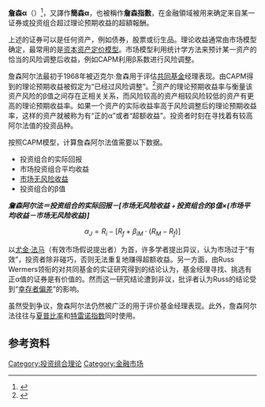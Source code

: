 {{NoteTA
|G1=Economics
|T=zh-tw:詹森α ;zh-hk:詹森阿爾法 ;zh-hans:詹森阿尔法 ;
|1=zh-tw:詹森α ;zh-hk:詹森阿爾法 ;zh-hans:詹森阿尔法 ;
|2=zh-tw:簡森α ;zh-hk:簡森阿爾法 ;zh-hans:简森阿尔法 ;
|3=zh-tw:alpha ;zh-hk:阿爾法 ;zh-hans:阿尔法 ;
}}
'''詹森α'''（{{lang-en|Jensen's alpha}}）<ref>{{Cite web |url=http://papers.ssrn.com/sol3/papers.cfm?abstract_id=244153 |title=Jensen, M.C., “The Performance of Mutual Funds in the Period 1945-1964,” Journal of Finance 23, 1968, pp. 389-416. |access-date=2013-08-20 |archive-date=2021-05-06 |archive-url=https://web.archive.org/web/20210506154019/https://papers.ssrn.com/sol3/papers.cfm?abstract_id=244153 |dead-url=no }}</ref>，又譯作'''簡森α'''，也被稱作'''詹森指數'''，在金融領域被用来确定来自某一证券或投资组合超过理论预期收益的超額報酬。

上述的证券可以是任何资产，例如债券，股票或衍生品。理论收益通常由市场模型确定，最常用的是[[资本资产定价模型|资本资产定价模型]]。市场模型利用统计学方法来预计某一资产的恰当的风险调整后收益，例如CAPM利用β系数进行风险调整。

詹森阿尔法最初于1968年被迈克尔·詹森用于评估[[共同基金|共同基金]]经理表现。由CAPM得到的理论预期收益被假定为“已经过风险调整”。<ref>{{Cite web |url=http://riskencyclopedia.com/articles/alpha/ |title="Alpha", Risk Encyclopedia |access-date=2013-08-20 |archive-date=2013-10-04 |archive-url=https://web.archive.org/web/20131004231843/http://riskencyclopedia.com/articles/alpha/ |dead-url=no }}</ref>资产的理论预期收益率与衡量该资产风险的β值之间存在正相关关系，而风险较高的资产相较风险较低的资产有更高的理论预期收益率。如果一个资产的实际收益率高于风险调整后的理论预期收益率，这样的资产就被称为有“正的α”或者“超额收益”。投资者时刻在寻找着有较高阿尔法值的投资品种。

按照CAPM模型，计算詹森阿尔法值需要以下数据。
* 投资组合的实际回报
* 市场投资组合平均收益
* [[无风险利率|市场无风险收益]]
* 投资组合的β值

'''''詹森阿尔法＝投资组合的实际回报－[市场无风险收益﹢投资组合的β值×(市场平均收益－市场无风险收益)]'''''<br />

:<math>\alpha_J = R_i - [R_f + \beta_{iM} \cdot (R_M - R_f)]</math>

以[[尤金·法马|尤金·法马]]（有效市场假说提出者）为首，许多学者提出异议，认为市场过于“有效”，投资者除非碰巧，否则无法重复地赚得超额收益。另一方面，由Russ Wermers领衔的对共同基金的实证研究得到的结论认为，基金经理寻找、挑选有正α值的证券是有价值的。然而这一研究结论遭到非议，批评者认为Russ的结论受到“[[幸存者偏差|幸存者偏差]]”的影响。

虽然受到争议，詹森阿尔法仍然被广泛的用于评价基金经理表现。此外，詹森阿尔法往往与[[夏普比率|夏普比率]]和[[特雷诺指数|特雷诺指数]]同时使用。
<!--
以下施工中=3=
==Use in Quantitative Finance==

Jensen's alpha is a statistic that is commonly used in empirical finance to assess the marginal return associated with unit exposure to a given strategy. Generalizing the above definition to the multifactor setting, Jensen's alpha is a measure of the marginal return associated with an additional strategy that is not explained by existing factors.

We obtain the CAPM alpha if we consider excess market returns as the only factor. If we add in the Fama-French factors, we obtain the 3-factor alpha, and so on. If Jensen's alpha is significant and positive, then the strategy being considered has a history of generating returns on top of what would be expected based on other factors alone. For example, in the 3-factor case, we may regress momentum factor returns on 3-factor returns to find that momentum generates a significant premium on top of size, value, and market returns.<ref>[http://www.quantiphile.com/2010/10/09/jensens-alpha/ Jensen's Alpha in Quantitative Finance]</ref><ref>[http://www.quantiphile.com/2011/02/15/jensens-alpha-revisited/ Addendum, Jensen's Alpha in Quantitative Finance]</ref>
-->

== 参考资料 ==

{{reflist}}

{{stock market}}
[[Category:投资组合理论|Category:投资组合理论]]
[[Category:金融市场|Category:金融市场]]